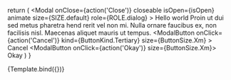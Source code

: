 
<Meta title='Popups/Modal' component={Modal} />

  return (
    <Modal
      onClose={action('Close')}
      closeable
      isOpen={isOpen}
      animate
      size={SIZE.default}
      role={ROLE.dialog}
    >
      <ModalHeader>Hello world</ModalHeader>
      <ModalBody>
        Proin ut dui sed metus pharetra hend rerit vel non mi. Nulla ornare
        faucibus ex, non facilisis nisl. Maecenas aliquet mauris ut tempus.
      </ModalBody>
      <ModalFooter>
        <ModalButton
          onClick={action('Cancel')}
          kind={ButtonKind.Tertiary}
          size={ButtonSize.Xm}
        >
          Cancel
        </ModalButton>
        <ModalButton onClick={action('Okay')} size={ButtonSize.Xm}>
          Okay
        </ModalButton>
      </ModalFooter>
    </Modal>
  )
}

<Canvas withToolbar>
  <Story
    name='Modal'
    argTypes={{
      isOpen: {
        control: {type: 'boolean'},
      },
    }}
    args={{
      isOpen: true,
    }}
  >
    {Template.bind({})}
  </Story>
</Canvas>
